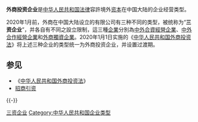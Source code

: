 '''外商投资企业'''是[[中华人民共和国法律|中华人民共和国法律]]容許境外[[资本|资本]]在中国大陆的企业经营类型。

2020年1月前，外商在中国大陆设立的有限公司有三种不同的类型，被统称为“'''三资企业'''”，并各自有不同之設立限制，這三種[[企業|企業]]分別為[[中外合資經營企業|中外合資經營企業]]、[[中外合作經營企業|中外合作經營企業]]和[[外商獨資企業|外商獨資企業]]。2020年1月1日实施的《[[中华人民共和国外商投资法|中华人民共和国外商投资法]]》将上述三种企业的类型统一为外商投资企业，并设置过渡期。

== 参见 ==
{{wikisourcehas|中华人民共和国外商投资法|中华人民共和国外商投资法实施条例}}
* 《[[中华人民共和国外商投资法|中华人民共和国外商投资法]]》
* [[招商引资|招商引资]]
{{Company-stub}}
{{-}}
{{中华人民共和国经济组织类型}}

[[Category:三资企业|]]
[[Category:中华人民共和国企业类型|Category:中华人民共和国企业类型]]